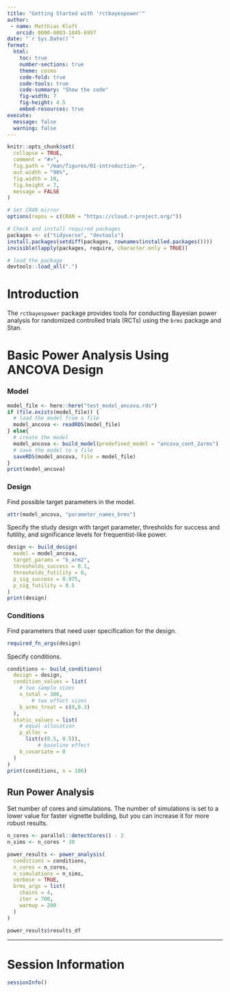 ```yaml
---
title: "Getting Started with 'rctbayespower'"
author: 
 - name: Matthias Kloft
   orcid: 0000-0003-1845-6957
date: "`r Sys.Date()`"
format:
  html:
    toc: true
    number-sections: true
    theme: cosmo
    code-fold: true
    code-tools: true
    code-summary: "Show the code"
    fig-width: 7
    fig-height: 4.5
    embed-resources: true
execute:
  message: false
  warning: false
---
```


```r
knitr::opts_chunk$set(
  collapse = TRUE,
  comment = "#>",
  fig.path = "/man/figures/01-introduction-",
  out.width = "90%",
  fig.width = 10,
  fig.height = 7,
  message = FALSE
)

# Set CRAN mirror
options(repos = c(CRAN = "https://cloud.r-project.org/"))

# Check and install required packages
packages <- c("tidyverse", "devtools")
install.packages(setdiff(packages, rownames(installed.packages())))
invisible(lapply(packages, require, character.only = TRUE))

# load the package
devtools::load_all(".")
```

# Introduction

The `rctbayespower` package provides tools for conducting Bayesian power analysis for randomized controlled trials (RCTs) using the `brms` package and Stan. 



# Basic Power Analysis Using ANCOVA Design



### Model

```r
model_file <- here::here("test_model_ancova.rds")
if (file.exists(model_file)) {
  # load the model from a file
  model_ancova <- readRDS(model_file)
} else{
  # create the model
  model_ancova <- build_model(predefined_model = "ancova_cont_2arms")
  # save the model to a file
  saveRDS(model_ancova, file = model_file)
}
print(model_ancova)
```

### Design

Find possible target parameters in the model.
```r
attr(model_ancova, "parameter_names_brms")
```

Specify the study design with target parameter, thresholds for success and futility, and significance levels for frequentist-like power.
```r
design <- build_design(
  model = model_ancova,
  target_params = "b_arm2",
  thresholds_success = 0.1,
  thresholds_futility = 0,
  p_sig_success = 0.975,
  p_sig_futility = 0.5
)
print(design)
```


### Conditions

Find parameters that need user specification for the design.
```r
required_fn_args(design)
```

Specify conditions.
```r
conditions <- build_conditions(
  design = design,
  condition_values = list(
    # two sample sizes
    n_total = 300,
        # two effect sizes
    b_arms_treat = c(0,0.3)
  ),
  static_values = list(
    # equal allocation
    p_alloc =
      list(c(0.5, 0.5)),
          # baseline effect
    b_covariate = 0
  )
)
print(conditions, n = 100)
```


## Run Power Analysis
Set number of cores and simulations. The number of simulations is set to a lower value for faster vignette building, but you can increase it for more robust results.
```r
n_cores <- parallel::detectCores() - 2
n_sims <- n_cores * 30
```

```r
power_results <- power_analysis(
  conditions = conditions,
  n_cores = n_cores,
  n_simulations = n_sims,
  verbose = TRUE,
  brms_args = list(
    chains = 4,
    iter = 700,
    warmup = 200
  )
)

power_results$results_df
```



***


# Session Information

```r
sessionInfo()
```
